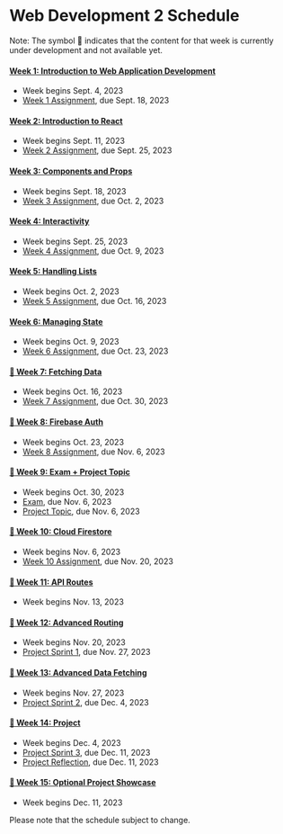 # Web Development 2 Schedule

Note: The symbol 🚧 indicates that the content for that week is currently under development and not available yet.

#### [Week 1: Introduction to Web Application Development](/week1)

- Week begins Sept. 4, 2023
- [Week 1 Assignment](/week1/assignment), due Sept. 18, 2023

#### [Week 2: Introduction to React](/week2)

- Week begins Sept. 11, 2023
- [Week 2 Assignment](/week2/assignment), due Sept. 25, 2023

#### [Week 3: Components and Props](/week3)

- Week begins Sept. 18, 2023
- [Week 3 Assignment](/week3/assignment), due Oct. 2, 2023

#### [Week 4: Interactivity](/week4)

- Week begins Sept. 25, 2023
- [Week 4 Assignment](/week4/assignment), due Oct. 9, 2023

#### [Week 5: Handling Lists](/week5)

- Week begins Oct. 2, 2023
- [Week 5 Assignment](/week5/assignment), due Oct. 16, 2023

#### [Week 6: Managing State](/week6)

- Week begins Oct. 9, 2023
- [Week 6 Assignment](/week6/assignment), due Oct. 23, 2023

#### [🚧 Week 7: Fetching Data](/week7)

- Week begins Oct. 16, 2023
- [Week 7 Assignment](/week7/assignment), due Oct. 30, 2023

#### [🚧 Week 8: Firebase Auth](/week8)

- Week begins Oct. 23, 2023
- [Week 8 Assignment](/week8/assignment), due Nov. 6, 2023

#### [🚧 Week 9: Exam + Project Topic](/week9)

- Week begins Oct. 30, 2023
- [Exam](/week9/exam), due Nov. 6, 2023
- [Project Topic](/week9/project), due Nov. 6, 2023

#### [🚧 Week 10: Cloud Firestore](/week10)

- Week begins Nov. 6, 2023
- [Week 10 Assignment](/week10/assignment), due Nov. 20, 2023

#### [🚧 Week 11: API Routes](/week11)

- Week begins Nov. 13, 2023

#### [🚧 Week 12: Advanced Routing](/week12)

- Week begins Nov. 20, 2023
- [Project Sprint 1](/week12/project), due Nov. 27, 2023

#### [🚧 Week 13: Advanced Data Fetching](/week13)

- Week begins Nov. 27, 2023
- [Project Sprint 2](/week13/project), due Dec. 4, 2023

#### [🚧 Week 14: Project](/week14)

- Week begins Dec. 4, 2023
- [Project Sprint 3](/week14/project), due Dec. 11, 2023
- [Project Reflection](/week14/project), due Dec. 11, 2023

#### [🚧 Week 15: Optional Project Showcase](/week15)

- Week begins Dec. 11, 2023

Please note that the schedule subject to change.
